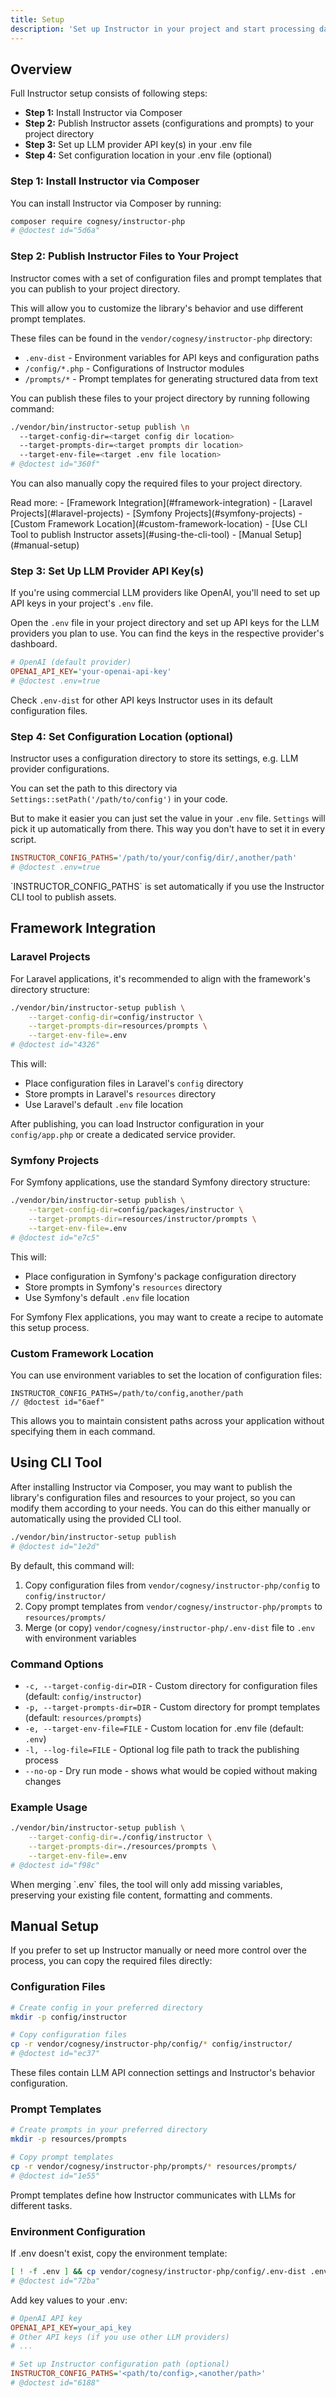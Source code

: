 ```yaml
---
title: Setup
description: 'Set up Instructor in your project and start processing data with LLMs'
---
```


## Overview

Full Instructor setup consists of following steps:
 - **Step 1:** Install Instructor via Composer
 - **Step 2:** Publish Instructor assets (configurations and prompts) to your project directory
 - **Step 3:** Set up LLM provider API key(s) in your .env file
 - **Step 4:** Set configuration location in your .env file (optional)

### Step 1: Install Instructor via Composer

You can install Instructor via Composer by running:

```bash
composer require cognesy/instructor-php
# @doctest id="5d6a"
```

### Step 2: Publish Instructor Files to Your Project

Instructor comes with a set of configuration files and prompt templates that you can publish to your project directory.

This will allow you to customize the library's behavior and use different prompt templates.

These files can be found in the `vendor/cognesy/instructor-php` directory:
- `.env-dist` - Environment variables for API keys and configuration paths
- `/config/*.php` - Configurations of Instructor modules
- `/prompts/*` - Prompt templates for generating structured data from text

You can publish these files to your project directory by running following command:

```bash
./vendor/bin/instructor-setup publish \n
  --target-config-dir=<target config dir location>
  --target-prompts-dir=<target prompts dir location>
  --target-env-file=<target .env file location>
# @doctest id="360f"
```

You can also manually copy the required files to your project directory.

<Info>
Read more:
- [Framework Integration](#framework-integration)
    - [Laravel Projects](#laravel-projects)
    - [Symfony Projects](#symfony-projects)
    - [Custom Framework Location](#custom-framework-location)
- [Use CLI Tool to publish Instructor assets](#using-the-cli-tool)
- [Manual Setup](#manual-setup)
</Info>

### Step 3: Set Up LLM Provider API Key(s)

If you're using commercial LLM providers like OpenAI, you'll need to set up API keys in your project's `.env` file.

Open the `.env` file in your project directory and set up API keys for the LLM providers you plan to use. You can find
the keys in the respective provider's dashboard.

```ini
# OpenAI (default provider)
OPENAI_API_KEY='your-openai-api-key'
# @doctest .env=true
```

Check `.env-dist` for other API keys Instructor uses in its default configuration files.


### Step 4: Set Configuration Location (optional)

Instructor uses a configuration directory to store its settings, e.g. LLM provider configurations.

You can set the path to this directory via `Settings::setPath('/path/to/config')` in your code.

But to make it easier you can just set the value in your `.env` file. `Settings` will pick it up automatically
from there. This way you don't have to set it in every script.

```ini
INSTRUCTOR_CONFIG_PATHS='/path/to/your/config/dir/,another/path'
# @doctest .env=true
```

<Note>
`INSTRUCTOR_CONFIG_PATHS` is set automatically if you use the Instructor CLI tool to publish assets.
</Note>



## Framework Integration

### Laravel Projects

For Laravel applications, it's recommended to align with the framework's directory structure:

```bash
./vendor/bin/instructor-setup publish \
    --target-config-dir=config/instructor \
    --target-prompts-dir=resources/prompts \
    --target-env-file=.env
# @doctest id="4326"
```

This will:
- Place configuration files in Laravel's `config` directory
- Store prompts in Laravel's `resources` directory
- Use Laravel's default `.env` file location

After publishing, you can load Instructor configuration in your `config/app.php` or create a dedicated service provider.


### Symfony Projects

For Symfony applications, use the standard Symfony directory structure:

```bash
./vendor/bin/instructor-setup publish \
    --target-config-dir=config/packages/instructor \
    --target-prompts-dir=resources/instructor/prompts \
    --target-env-file=.env
# @doctest id="e7c5"
```

This will:
- Place configuration in Symfony's package configuration directory
- Store prompts in Symfony's `resources` directory
- Use Symfony's default `.env` file location

For Symfony Flex applications, you may want to create a recipe to automate this setup process.


### Custom Framework Location

You can use environment variables to set the location of configuration files:
```
INSTRUCTOR_CONFIG_PATHS=/path/to/config,another/path
// @doctest id="6aef"
```

This allows you to maintain consistent paths across your application without specifying them in each command.




## Using CLI Tool

After installing Instructor via Composer, you may want to publish the library's configuration files
and resources to your project, so you can modify them according to your needs. You can do this either
manually or automatically using the provided CLI tool.

```bash
./vendor/bin/instructor-setup publish
# @doctest id="1e2d"
```

By default, this command will:
1. Copy configuration files from `vendor/cognesy/instructor-php/config` to `config/instructor/`
2. Copy prompt templates from `vendor/cognesy/instructor-php/prompts` to `resources/prompts/`
3. Merge (or copy) `vendor/cognesy/instructor-php/.env-dist` file to `.env` with environment variables

### Command Options

- `-c, --target-config-dir=DIR` - Custom directory for configuration files (default: `config/instructor`)
- `-p, --target-prompts-dir=DIR` - Custom directory for prompt templates (default: `resources/prompts`)
- `-e, --target-env-file=FILE` - Custom location for .env file (default: `.env`)
- `-l, --log-file=FILE` - Optional log file path to track the publishing process
- `--no-op` - Dry run mode - shows what would be copied without making changes

### Example Usage

```bash
./vendor/bin/instructor-setup publish \
    --target-config-dir=./config/instructor \
    --target-prompts-dir=./resources/prompts \
    --target-env-file=.env
# @doctest id="f98c"
```

<Note>
When merging `.env` files, the tool will only add missing variables, preserving your existing file content, formatting and comments.
</Note>


## Manual Setup

If you prefer to set up Instructor manually or need more control over the process, you can copy the required files directly:

### Configuration Files

```bash
# Create config in your preferred directory
mkdir -p config/instructor

# Copy configuration files
cp -r vendor/cognesy/instructor-php/config/* config/instructor/
# @doctest id="ec37"
```
These files contain LLM API connection settings and Instructor's behavior configuration.

### Prompt Templates

```bash
# Create prompts in your preferred directory
mkdir -p resources/prompts

# Copy prompt templates
cp -r vendor/cognesy/instructor-php/prompts/* resources/prompts/
# @doctest id="1e55"
```
Prompt templates define how Instructor communicates with LLMs for different tasks.

### Environment Configuration

If .env doesn't exist, copy the environment template:

```bash
[ ! -f .env ] && cp vendor/cognesy/instructor-php/config/.env-dist .env
# @doctest id="72ba"
```

Add key values to your .env:
```ini
# OpenAI API key
OPENAI_API_KEY=your_api_key
# Other API keys (if you use other LLM providers)
# ...

# Set up Instructor configuration path (optional)
INSTRUCTOR_CONFIG_PATHS='<path/to/config>,<another/path>'
# @doctest id="6188"
```
